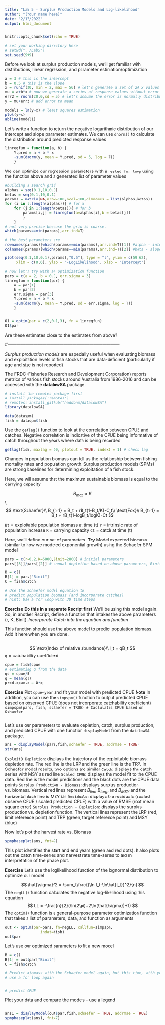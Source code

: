 ```yaml
---
title: "Lab 5 - Surplus Production Models and Log-likelihood"
author: "(Your name here)"
date: "2/17/2022"
output: html_document
---
```


```r
knitr::opts_chunk$set(echo = TRUE)

# set your working directory here
# setwd("../Lab5")
set.seed(999)
```

Before we look at surplus production models, we'll get familiar with distributions, linear regression, and parameter estimation/optimization


```r
a = 3 # this is the intercept
b = 0.5 # this is the slope
x = runif(20, min = 2, max = 56) # let's generate a set of 20 x values going from 2 to 56
mu = a+b*x # now we generate a series of response values without error
err2 = rnorm(20,0,sd = 5) # let's assume the error is normally distributed with mean 0 and sd  = 5
y = mu+err2 # add error to mean
```

```r
model1 = lm(y~x) # least squares estimation
plot(y~x)
abline(model1)
```

Let's write a function to return the negative logarithmic distribution of our intercept and slope parameter estimates. We can use `dnorm()` to calculate the distribution around predicted response values

```r
linregfun = function(a, b) {
	Y.pred = a + b * x
	-sum(dnorm(y, mean = Y.pred, sd = 5, log = T))
	}
```

We can optimize our regression parameters with a `nested for loop` using the function above and a generated list of parameter values

```r
#building a search grid
alphas = seq(0.1,10,0.1)
betas = seq(0.1,10,0.1)
params = matrix(NA,nrow=100,ncol=100,dimnames = list(alphas,betas))
for (i in 1:length(alphas)){ # for a
 	for (j in 1:length(betas)){ # for b
		params[i,j] = linregfun(a=alphas[i],b = betas[j])
		}
	}
# not very precise because the grid is coarse. 
which(params==min(params),arr.ind=T)
```

```r
# the best parameters are 
rownames(params)[which(params==min(params),arr.ind=T)[1]] #alpha - intercept
colnames(params)[which(params==min(params),arr.ind=T)[2]] #beta - slope
```

```r
plot(seq(0.1,10,0.1),params[,"0.5"], type = "l", ylim = c(59,62), 
     xlim = c(0,6), ylab = "-LogLikelihood", xlab = "Intercept")
```
```r
# now let's try with an optimization function
pars = c(a = 2, b = 0.1, err.sigma = 3)
linregfun = function(par) {
	a = par[1]
	b = par[2]
	err.sigma = par[3]
	Y.pred = a + b * x
	-sum(dnorm(y, mean = Y.pred, sd = err.sigma, log = T))
	}


O1 = optim(par = c(2,0.1,3), fn = linregfun)
O1$par
```
Are these estimates close to the estimates from above?

#------------------------------------------------------------------------------

*Surplus production models* are especially useful when evaluating biomass and exploitation levels of fish stocks that are data-deficient (particularly if age and size is not reported)

The FRDC (Fisheries Research and Development Corporation) reports metrics of various fish stocks around Australia from 1986-2016 and can be accessed with the **datalowSA** package.

```r
# install the remotes package first
# install.packages('remotes')
# remotes::install_github("haddonm/datalowSA")
library(datalowSA)
```

```r
data(dataspm)
fish = dataspm$fish
```

Use the `getlag()` function to look at the correlation between CPUE and catches. Negative correlation is indicative of the CPUE being informative of catch throughout the years where data is being recorded 

```r
getlag(fish, maxlag = 10, plotout = TRUE, indexI = 1) # check lag
```

Changes in population biomass can tell us the relationship between fishing mortality rates and population growth. Surplus production models (SPMs) are strong baselines for determining exploitation of a fish stock. 

Here, we will assume that the maximum sustainable biomass is equal to the carrying capacity 

$$B_{max} \approx K$$
\\
$$
\text{Schaefer}\\
B_{t+1} = B_t + rB_t(1-B_t/K)-C_t\\
\text{Fox}\\
B_{t+1} = B_t + rB_t(1-logB_t/logK)-Ct
$$

`Bt` = exploitable population biomass at time (t)
`r` = intrinsic rate of population increase
`K` = carrying capacity
`Ct` = catch at time (t)

Here, we'll define our set of parameters.
**Try** Model expected biomass (similar to how we modeled exponential growth) using the Schaefer SPM model

```r
pars = c(r=0.2,K=6000,Binit=2800) # initial parameters
pars[[3]]/pars[[2]] # annual depletion based on above parameters, Binit/K

B = c()
B[1] = pars["Binit"]
C = fish$catch

# Use the Schaefer model equation to 
# predict population biomass (and incorporate catches) 
# hint: Use a for loop with 30 time steps 


```

**Exercise**  **Do this in a separate Rscript first**
We'll be using this model again. So, in another Rscript, define a function that intakes the above parameters (r, K, Binit). *Incorporate Catch into the equation and function*

This function should use the above model to predict population biomass. Add it here when you are done.

```r

```


$$
\text{Index of relative abundance}\\
I_t = qB_t
$$
`q` = catchability coefficient


```r
cpue = fish$cpue
# estimating q from the data
qs = cpue/B
q = mean(qs)
pred.cpue.e = B*q 
```

**Exercise** 
Plot `cpue~year` and fit your model with predicted CPUE
**Note** In addition, you can use the `simpspm()` function to output predicted CPUE based on observed CPUE (does not incorporate catchability coefficient)
`simpspm(pars, fish, schaefer = TRUE) # Caclulates CPUE based on Schaefer`
```r

```


Let's use our parameters to evaluate depletion, catch, surplus production, and predicted CPUE with one function `displayModel` from the `datalowSA` package.

```r
ans = displayModel(pars,fish,schaefer = TRUE, addrmse = TRUE)
str(ans)
```

`ExploitB Depletion`: displays the trajectory of the exploitable biomass depletion rate. The red line is the LRP and the green line is the TRP. In Schaefer model results, two options are similar 
`Catch`: displays the catch series with MSY as red line
`Scaled CPUE`: displays the model fit to the CPUE data. Red line is the model predictions and the black dots are the CPUE data points
`Surplus Production - Biomass`: displays surplus production vs. biomass. Vertical red lines represent $B_{lim}$, $B_{targ}$, and $B_{MSY}$ and the horizontal dash line is MSY
`LN Residuals`: displays the residuals (scaled observe CPUE / scaled predicted CPUE) with a value of RMSE (root mean square error)
`Surplus Production - Depletion`: displays the surplus production vs. depletion function. The vertical lines represent the LRP (red, limit reference point) and TRP (green, target reference point) and MSY (blue)


Now let's plot the harvest rate vs. Biomass 

```r
spmphaseplot(ans, fnt=7)
```
This plot identifies the start and end years (green and red dots). It also plots out the catch time-series and harvest rate time-series to aid in interpretation of the phase plot.


**Exercise**
Let's use the loglikelihood function of the lognormal distribution to optimize our model
 
$$
\hat{\sigma}^2 = \sum_t\frac{(\ln I_t-\ln\hat{I_t})^2}{n}
$$
The `negLL()` function calculates the negative log-likelihood using this equation 
$$
LL = -\frac{n}{2}(\ln(2\pi)+2\ln(\hat{\sigma})+1)
$$
The `optim()` function is a general-purpose parameter optimization function that takes a list of parameters, data, and function as arguments
```r
out <- optim(par=pars, fn=negLL, callfun=simpspm, 
                indat=fish)
out$par
```
Let's use our optimized parameters to fit a new model

```r
B = c()
B[1] = out$par["Binit"]
C = fish$catch

# Predict biomass with the Schaefer model again, but this time, with your new parameters
# use a for loop again


# predict CPUE

```

Plot your data and compare the models - use a legend
```r

```


```r
ans1 = displayModel(out$par,fish,schaefer = TRUE, addrmse = TRUE) 
spmphaseplot(ans1, fnt=7)
```
